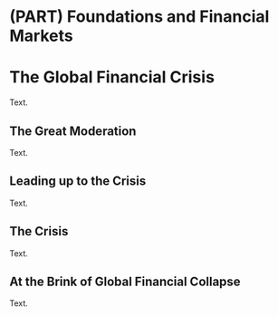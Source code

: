 # (PART) Foundations and Financial Markets {-}

# The Global Financial Crisis

Text.

## The Great Moderation

Text.

## Leading up to the Crisis

Text.

## The Crisis

Text.

## At the Brink of Global Financial Collapse 

Text.